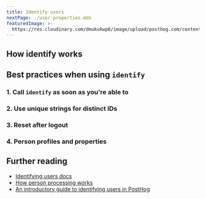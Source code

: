 ```yaml
---
title: Identify users
nextPage: ./user-properties.mdx
featuredImage: >-
  https://res.cloudinary.com/dmukukwp6/image/upload/posthog.com/contents/docs/getting-started/images/docs-identify.png
---
```



<JSIdentifyIntro/> 

## How identify works

<JSIdentifyHowItWorks/>

## Best practices when using `identify`

### 1. Call `identify` as soon as you're able to

<JSIdentifyWhenToCall/>

### 2. Use unique strings for distinct IDs

<JSIdentifyUseUniqueIds/>

### 3. Reset after logout

<JSIdentifyReset/>

### 4. Person profiles and properties

<JSIdentifySetUserProperties/>

## Further reading

- [Identifying users docs](/docs/product-analytics/identify)
- [How person processing works](/docs/how-posthog-works/ingestion-pipeline#2-person-processing)
- [An introductory guide to identifying users in PostHog](/tutorials/identify-users-guide)

